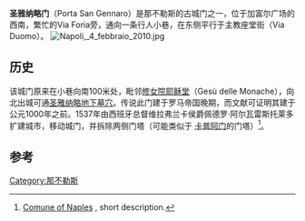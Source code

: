 '''圣雅纳略门'''（Porta San Gennaro）是那不勒斯的古城门之一，位于加富尔广场的西南，繁忙的Via Foria旁，通向一条行人小巷，在东侧平行于主教座堂街（Via Duomo）。
[[Image:Napoli,_4_febbraio_2010.jpg|thumb]]
==历史==
该城门原来在小巷向南100米处，毗邻[[修女院耶稣堂|修女院耶稣堂]]（Gesù delle Monache），向北出城可通[[圣雅纳略地下墓穴|圣雅纳略地下墓穴]]。传说此门建于罗马帝国晚期，而文献可证明其建于公元1000年之前。1537年由西班牙总督维拉弗兰卡侯爵佩德罗·阿尔瓦雷斯托莱多扩建城市，移动城门，并拆除两侧门塔（可能类似于 [[卡普阿门|卡普阿门]]的门塔）<ref>[http://www.comune.napoli.it/flex/cm/pages/ServeBLOB.php/L/IT/IDPagina/10833 Comune of Naples] {{Wayback|url=http://www.comune.napoli.it/flex/cm/pages/ServeBLOB.php/L/IT/IDPagina/10833 |date=20141202021713 }}, short description.</ref>。

{{coord|40.855121|14.256151|display=title}}

==参考==
{{Reflist}}
{{那不勒斯地标}}
[[Category:那不勒斯|Category:那不勒斯]]